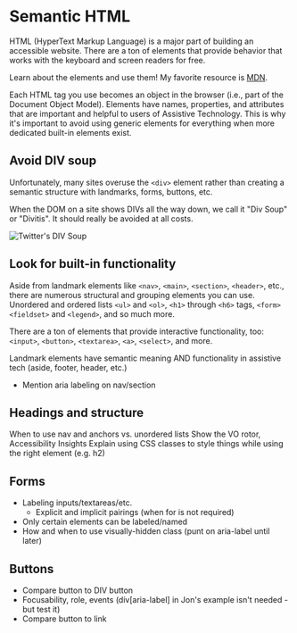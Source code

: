 # Semantic HTML

HTML (HyperText Markup Language) is a major part of building an accessible website. There are a ton of elements that provide behavior that works with the keyboard and screen readers for free.

Learn about the elements and use them! My favorite resource is [MDN](https://developer.mozilla.org/en-US/docs/Web/HTML).

Each HTML tag you use becomes an object in the browser (i.e., part of the Document Object Model). Elements have names, properties, and attributes that are important and helpful to users of Assistive Technology. This is why it's important to avoid using generic elements for everything when more dedicated built-in elements exist.

## Avoid DIV soup

Unfortunately, many sites overuse the `<div>` element rather than creating a semantic structure with landmarks, forms, buttons, etc.

When the DOM on a site shows DIVs all the way down, we call it "Div Soup" or "Divitis". It should really be avoided at all costs.

![Twitter's DIV Soup](/div-soup.png)

## Look for built-in functionality

Aside from landmark elements like `<nav>`, `<main>`, `<section>`, `<header>`, etc., there are numerous structural and grouping elements you can use. Unordered and ordered lists `<ul>` and `<ol>`, `<h1>` through `<h6>` tags, `<form>` `<fieldset>` and `<legend>`, and so much more.

There are a ton of elements that provide interactive functionality, too: `<input>`, `<button>`, `<textarea>`, `<a>`, `<select>`, and more.

Landmark elements have semantic meaning AND functionality in assistive tech (aside, footer, header, etc.)
- Mention aria labeling on nav/section

## Headings and structure
When to use nav and anchors vs. unordered lists
Show the VO rotor, Accessibility Insights
Explain using CSS classes to style things while using the right element (e.g. h2)

## Forms
- Labeling inputs/textareas/etc.
    - Explicit and implicit pairings (when for is not required)
- Only certain elements can be labeled/named
- How and when to use visually-hidden class (punt on aria-label until later)

## Buttons
- Compare button to DIV button
- Focusability, role, events (div[aria-label] in Jon's example isn't needed - but test it)
- Compare button to link
